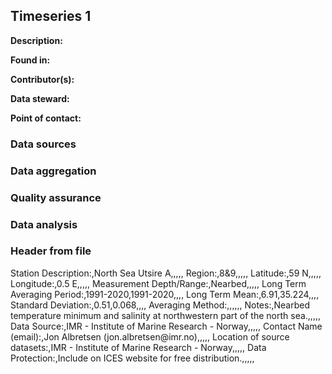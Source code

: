 ## Timeseries 1

**Description:** 


**Found in:**

**Contributor(s):**

**Data steward:**

**Point of contact:**

### Data sources

### Data aggregation

### Quality assurance

### Data analysis

### Header from file
Station Description:,North Sea Utsire A,,,,,
Region:,8&9,,,,,
Latitude:,59 N,,,,,
Longitude:,0.5 E,,,,,
Measurement Depth/Range:,Nearbed,,,,,
Long Term Averaging Period:,1991-2020,1991-2020,,,,
Long Term Mean:,6.91,35.224,,,,
Standard Deviation:,0.51,0.068,,,,
Averaging Method:,,,,,,
Notes:,Nearbed temperature minimum and salinity at northwestern part of the north sea.,,,,,
Data Source:,IMR - Institute of Marine Research - Norway,,,,,
Contact Name (email):,Jon Albretsen (jon.albretsen@imr.no),,,,,
Location of source datasets:,IMR - Institute of Marine Research - Norway,,,,,
Data Protection:,Include on ICES website for free distribution.,,,,,
